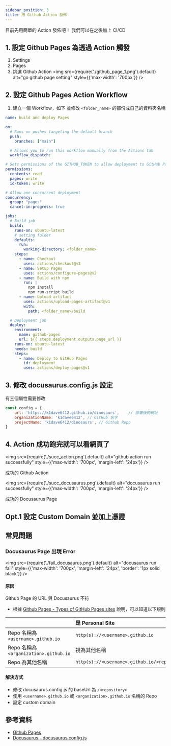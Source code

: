 ```yaml
---
sidebar_position: 3
title: 用 Github Action 發佈
---
```


目前先用簡單的 Action 發佈吧！
我們可以在之後加上 CI/CD

## 1. 設定 Github Pages 為透過 Action 觸發
1. Settings
2. Pages
3. 挑選 Github Action
<img
  src={require('./github_page_1.png').default}
  alt="go github page setting"
  style={{'max-width': '700px'}} 
/>

## 2. 設定 Github Pages Action Workflow
1. 建立一個 Workflow，如下
並修改 `<folder_name>` 的部份成自己的資料夾名稱

```yml title=".github/workflows/gh-pages.yml"
name: build and deploy Pages

on:
  # Runs on pushes targeting the default branch
  push:
    branches: ["main"]

  # Allows you to run this workflow manually from the Actions tab
  workflow_dispatch:

# Sets permissions of the GITHUB_TOKEN to allow deployment to GitHub Pages
permissions:
  contents: read
  pages: write
  id-token: write

# Allow one concurrent deployment
concurrency:
  group: "pages"
  cancel-in-progress: true

jobs:
  # Build job
  build:
    runs-on: ubuntu-latest
    # setting folder
    defaults:
      run:
        working-directory: <folder_name>
    steps:
      - name: Checkout
        uses: actions/checkout@v3
      - name: Setup Pages
        uses: actions/configure-pages@v2
      - name: Build with npm
        run: |
          npm install
          npm run-script build 
      - name: Upload artifact
        uses: actions/upload-pages-artifact@v1
        with:
          path: <folder_name>/build

  # Deployment job
  deploy:
    environment:
      name: github-pages
      url: ${{ steps.deployment.outputs.page_url }}
    runs-on: ubuntu-latest
    needs: build
    steps:
      - name: Deploy to GitHub Pages
        id: deployment
        uses: actions/deploy-pages@v1
```

## 3. 修改 docusaurus.config.js 設定
有三個屬性需要修改

```js
const config = {
    url: 'https://k1dave6412.github.io/dinosaurs',    // 部署後的網址
    organizationName: 'k1dave6412', // GitHub 名字
    projectName: 'k1dave6412/dinosaurs', // Github Repo
}
```

## 4. Action 成功跑完就可以看網頁了
<img
  src={require('./succ_action.png').default}
  alt="github action run successfully"
  style={{'max-width': '700px', 'margin-left': '24px'}} 
/>

成功的 Github Action

<img
  src={require('./succ_docusaurus.png').default}
  alt="docusaurus run successfully"
  style={{'max-width': '700px', 'margin-left': '24px'}} 
/>

成功的 Docusaurus Page

## Opt.1 設定 Custom Domain 並加上憑證

## 常見問題
### Docusaurus Page 出現 Error
<img
  src={require('./fail_docusaurus.png').default}
  alt="docusaurus run fail"
  style={{'max-width': '700px', 'margin-left': '24px', 'border': '1px solid black'}} 
/>

#### 原因
Github Page 的 URL 與 Docusaurus 不符

* 根據 [Github Pages - Types of GitHub Pages sites](https://docs.github.com/en/pages/getting-started-with-github-pages/about-github-pages#types-of-github-pages-sites) 說明，可以知道以下規則

|                                        | 是 Personal Site                              | 是 Organization Site                              |
| :------------------------------------- | :-------------------------------------------- | :------------------------------------------------ |
| Repo 名稱為 `<username>.github.io`     | `http(s)://<username>.github.io`              | 視為其他名稱                                      |
| Repo 名稱為 `<organization>.github.io` | 視為其他名稱                                  | `http(s)://<organization>.github.io`              |
| Repo 為其他名稱                        | `http(s)://<username>.github.io/<repository>` | `http(s)://<organization>.github.io/<repository>` |


#### 解決方式
* 修改 docusaurus.config.js 的 baseUrl 為 `/<repository>`
* 使用 `<username>.github.io` 或 `<organization>.github.io` 名稱的 Repo
* 設定 custom domain


## 參考資料
- [Github Pages](https://pages.github.com/)
- [Docusaurus - docusaurus.config.js](https://docusaurus.io/docs/api/docusaurus-config)